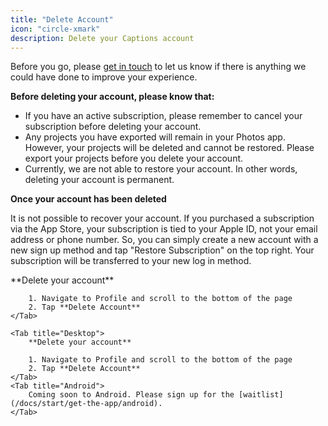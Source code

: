 ```yaml
---
title: "Delete Account"
icon: "circle-xmark"
description: Delete your Captions account
---
```


Before you go, please [get in touch](/docs/support/support#send-us-a-message) to let us know if there is anything we could have done to improve your experience.

**Before deleting your account, please know that:**

- If you have an active subscription, please remember to cancel your subscription before deleting your account.
- Any projects you have exported will remain in your Photos app. However, your projects will be deleted and cannot be restored. Please export your projects before you delete your account.
- Currently, we are not able to restore your account. In other words, deleting your account is permanent.

**Once your account has been deleted**

It is not possible to recover your account. If you purchased a subscription via the App Store, your subscription is tied to your Apple ID, not your email address or phone number. So, you can simply create a new account with a new sign up method and tap "Restore Subscription" on the top right. Your subscription will be transferred to your new log in method.

<Tabs>
    <Tab title="iOS">
        **Delete your account**

        1. Navigate to Profile and scroll to the bottom of the page
        2. Tap **Delete Account**
    </Tab>

    <Tab title="Desktop">
        **Delete your account**

        1. Navigate to Profile and scroll to the bottom of the page
        2. Tap **Delete Account**
    </Tab>
    <Tab title="Android">
        Coming soon to Android. Please sign up for the [waitlist](/docs/start/get-the-app/android).
    </Tab>
</Tabs>